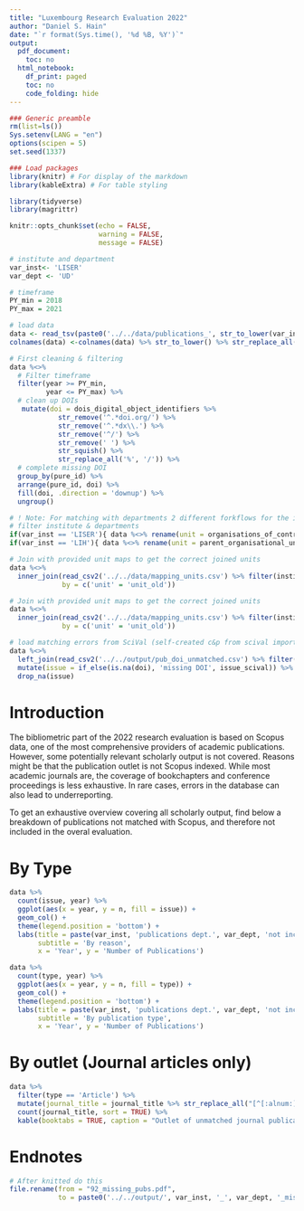 ```yaml
---
title: "Luxembourg Research Evaluation 2022"
author: "Daniel S. Hain"
date: "`r format(Sys.time(), '%d %B, %Y')`"
output:
  pdf_document:
    toc: no
  html_notebook:
    df_print: paged
    toc: no
    code_folding: hide
---
```


```r
### Generic preamble
rm(list=ls())
Sys.setenv(LANG = "en")
options(scipen = 5)
set.seed(1337)

### Load packages  
library(knitr) # For display of the markdown
library(kableExtra) # For table styling

library(tidyverse)
library(magrittr)
```

```r
knitr::opts_chunk$set(echo = FALSE,
                      warning = FALSE, 
                      message = FALSE)
```

```r
# institute and department
var_inst<- 'LISER'
var_dept <- 'UD'

# timeframe
PY_min = 2018
PY_max = 2021
```

```r
# load data
data <- read_tsv(paste0('../../data/publications_', str_to_lower(var_inst), '.txt'))
colnames(data) <-colnames(data) %>% str_to_lower() %>% str_replace_all(' ', '_') %>% str_remove_all('[^[:alnum:]_]')

# First cleaning & filtering
data %<>% 
  # Filter timeframe
  filter(year >= PY_min,
         year <= PY_max) %>%
  # clean up DOIs
   mutate(doi = dois_digital_object_identifiers %>% 
            str_remove('^.*doi.org/') %>% 
            str_remove('^.*dx\\.') %>% 
            str_remove('^/') %>% 
            str_remove(' ') %>% 
            str_squish() %>%
            str_replace_all('%', '/')) %>%
  # complete missing DOI
  group_by(pure_id) %>%
  arrange(pure_id, doi) %>%
  fill(doi, .direction = 'downup') %>%
  ungroup()

# ! Note: For matching with departments 2 different forkflows for the institutes
# filter institute & departments
if(var_inst == 'LISER'){ data %<>% rename(unit = organisations_of_contributors) }
if(var_inst == 'LIH'){ data %<>% rename(unit = parent_organisational_units) }
```

```r
# Join with provided unit maps to get the correct joined units
data %<>% 
  inner_join(read_csv2('../../data/mapping_units.csv') %>% filter(institute == var_inst, !is.na(unit_short)) %>% select(unit_old, unit_short),
             by = c('unit' = 'unit_old')) 

```

```r
# Join with provided unit maps to get the correct joined units
data %<>% 
  inner_join(read_csv2('../../data/mapping_units.csv') %>% filter(institute == var_inst, !is.na(unit_short)) %>% select(unit_old, unit_short),
             by = c('unit' = 'unit_old')) 

# load matching errors from SciVal (self-created c&p from scival import)
data %<>% 
  left_join(read_csv2('../../output/pub_doi_unmatched.csv') %>% filter(institute == var_inst, unit == var_dept) %>% select(doi, issue_scival), by = 'doi') %>%
  mutate(issue = if_else(is.na(doi), 'missing DOI', issue_scival)) %>%
  drop_na(issue)
```

# Introduction

The bibliometric part of the 2022 research evaluation is based on Scopus data, one of the most comprehensive providers of academic publications. However, some potentially relevant scholarly output is not covered. Reasons might be that the publication outlet is not Scopus indexed. While most academic journals are, the coverage of bookchapters and conference proceedings is less exhaustive. In rare cases, errors in the database can also lead to underreporting.

To get an exhaustive overview covering all scholarly output, find below a breakdown of publications not matched with Scopus, and therefore not included in the overal evaluation.

# By Type

```r
data %>%
  count(issue, year) %>%
  ggplot(aes(x = year, y = n, fill = issue)) + 
  geom_col() +
  theme(legend.position = 'bottom') +
  labs(title = paste(var_inst, 'publications dept.', var_dept, 'not included in reporting', sep = ' '),
       subtitle = 'By reason',
       x = 'Year', y = 'Number of Publications')
```

```r
data %>%
  count(type, year) %>%
  ggplot(aes(x = year, y = n, fill = type)) + 
  geom_col() +
  theme(legend.position = 'bottom') +
  labs(title = paste(var_inst, 'publications dept.', var_dept, 'not included in reporting', sep = ' '),
       subtitle = 'By publication type',
       x = 'Year', y = 'Number of Publications')
```

# By outlet (Journal articles only)

```r
data %>%
  filter(type == 'Article') %>%
  mutate(journal_title = journal_title %>% str_replace_all("[^[:alnum:]]", " ") ) %>%
  count(journal_title, sort = TRUE) %>%
  kable(booktabs = TRUE, caption = "Outlet of unmatched journal publication", position = '!ht') 
```

# Endnotes

```r
# After knitted do this
file.rename(from = "92_missing_pubs.pdf", 
            to = paste0('../../output/', var_inst, '_', var_dept, '_missing_pubs.pdf'))
```
